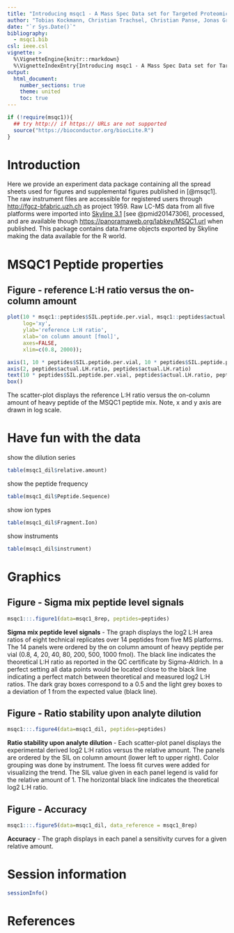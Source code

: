 ```yaml
---
title: "Introducing msqc1 - A Mass Spec Data set for Targeted Proteomics Performance Evaluation"
author: "Tobias Kockmann, Christian Trachsel, Christian Panse, Jonas Grossmann, and Witold E. Wolski"
date: "`r Sys.Date()`"
bibliography:
  - msqc1.bib
csl: ieee.csl
vignette: >
  %\VignetteEngine{knitr::rmarkdown}
  %\VignetteIndexEntry{Introducing msqc1 - A Mass Spec Data set for Targeted Proteomics Performance Evaluation}
output:
  html_document:
    number_sections: true
    theme: united	
    toc: true
---
```


<!--
%\VignetteEngine{knitr::rmarkdown}
%\VignetteIndexEntry{Introducing msqc1 - A Mass Spec Data set for Targeted Proteomics Performance Evaluation}
-->



```r
if (!require(msqc1)){
  ## try http:// if https:// URLs are not supported
  source("https://bioconductor.org/biocLite.R")
}
```

# Introduction 

Here we provide an experiment data package containing all the spread sheets used for figures and supplemental figures published in [@msqc1].
The raw instrument files are accessible for registered users through 
[http://fgcz-bfabric.uzh.ch](http://fgcz-bfabric.uzh.ch/bfabric) 
as project 1959. Raw LC-MS data from all five platforms were imported into 
[Skyline 3.1](https://skyline.gs.washington.edu) [see @pmid20147306], processed, 
and are available though 
[https://panoramaweb.org/labkey/MSQC1.url](https://panoramaweb.org/labkey/MSQC1.url) when published.
This package contains data.frame objects exported by Skyline making the data available for the R world. 

# MSQC1 Peptide properties

## Figure - reference L:H ratio versus the on-column amount
```r
plot(10 * msqc1::peptides$SIL.peptide.per.vial, msqc1::peptides$actual.LH.ratio,
     log='xy',
     ylab='reference L:H ratio',
     xlab='on column amount [fmol]',
     axes=FALSE,
     xlim=c(0.8, 2000));

axis(1, 10 * peptides$SIL.peptide.per.vial, 10 * peptides$SIL.peptide.per.vial )
axis(2, peptides$actual.LH.ratio, peptides$actual.LH.ratio)
text(10 * peptides$SIL.peptide.per.vial, peptides$actual.LH.ratio, peptides$Peptide.Sequence, cex=0.5 ,pos=4, srt=11)
box()
```

The scatter-plot displays the reference L:H ratio versus the on-column amount of heavy peptide of the MSQC1 peptide mix. Note, x and y axis are drawn in log scale.

#  Have fun with the data

show the dilution series
```r
table(msqc1_dil$relative.amount)
```

show the peptide frequency
```r
table(msqc1_dil$Peptide.Sequence)
```

show ion types
```r
table(msqc1_dil$Fragment.Ion)
```


show instruments
```r
table(msqc1_dil$instrument)
```

# Graphics

## Figure - Sigma mix peptide level signals
```r
msqc1:::.figure1(data=msqc1_8rep, peptides=peptides)
```
**Sigma mix peptide level signals** - The graph displays the log2 L:H area ratios of eight technical replicates over 14 peptides from five MS platforms. The 14 panels were ordered by the on column amount of heavy peptide per vial (0.8, 4, 20, 40, 80, 200, 500, 1000 fmol). The black line indicates the theoretical L:H ratio as reported in the QC certificate by Sigma-Aldrich. In a perfect setting all data points would be located close to the black line indicating a perfect match between theoretical and measured log2 L:H ratios.
The dark gray boxes correspond to a 0.5 and the light grey boxes to a deviation of 1 from the expected value (black line).

## Figure - Ratio stability upon analyte dilution

```r
msqc1:::.figure4(data=msqc1_dil, peptides=peptides)
```

**Ratio stability upon analyte dilution** - Each scatter-plot panel displays the experimental derived log2 L:H ratios versus the relative amount. The panels are ordered by the SIL on column amount (lower left to upper right).
Color grouping was done by instrument. The loess fit curves were added for visualizing the trend.
The SIL value given in each panel legend is valid for the relative amount of 1.
The horizontal black line indicates the theoretical log2 L:H ratio.

## Figure - Accuracy

```r
msqc1:::.figure5(data=msqc1_dil, data_reference = msqc1_8rep)
```

**Accuracy** - The graph displays in each panel a sensitivity curves for a given relative amount.


# Session information
```r
sessionInfo()
```

# References